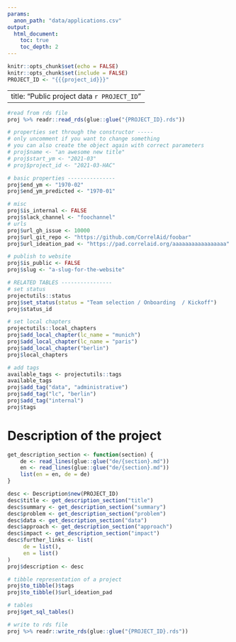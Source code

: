```yaml
---
params:
  anon_path: "data/applications.csv" 
output: 
  html_document:
    toc: true
    toc_depth: 2
---
```


```r
knitr::opts_chunk$set(echo = FALSE)
knitr::opts_chunk$set(include = FALSE)
PROJECT_ID <- "{{{project_id}}}"
```

---
title: "Public project data `r PROJECT_ID`"
---

```r
#read from rds file
proj %>% readr::read_rds(glue::glue("{PROJECT_ID}.rds"))
```

```r
# properties set through the constructor -----
# only uncomment if you want to change something
# you can also create the object again with correct parameters
# proj$name <- "an awesome new title" 
# proj$start_ym <- "2021-03"
# proj$project_id <- "2021-03-HAC"

# basic properties ---------------
proj$end_ym <- "1970-02"
proj$end_ym_predicted <- "1970-01"

# misc
proj$is_internal <- FALSE
proj$slack_channel <- "foochannel"
# urls
proj$url_gh_issue <- 10000
proj$url_git_repo <- "https://github.com/CorrelAid/foobar"
proj$url_ideation_pad <- "https://pad.correlaid.org/aaaaaaaaaaaaaaaaa"

# publish to website
proj$is_public <- FALSE
proj$slug <- "a-slug-for-the-website"

# RELATED TABLES ----------------
# set status
projectutils::status
proj$set_status(status = "Team selection / Onboarding  / Kickoff")
proj$status_id

# set local chapters
projectutils::local_chapters
proj$add_local_chapter(lc_name = "munich")
proj$add_local_chapter(lc_name = "paris")
proj$add_local_chapter("berlin")
proj$local_chapters

# add tags
available_tags <- projectutils::tags
available_tags
proj$add_tag("data", "administrative")
proj$add_tag("lc", "berlin")
proj$add_tag("internal")
proj$tags
```


# Description of the project 

```r
get_description_section <- function(section) {
    de <- read_lines(glue::glue("de/{section}.md"))
    en <- read_lines(glue::glue("de/{section}.md"))
    list(en = en, de = de)
}

desc <- Description$new(PROJECT_ID)
desc$title <- get_description_section("title")
desc$summary <- get_description_section("summary")
desc$problem <- get_description_section("problem")
desc$data <- get_description_section("data")
desc$approach <- get_description_section("approach")
desc$impact <- get_description_section("impact")
desc$further_links <- list(
     de = list(),
     en = list()
)
proj$description <- desc

```

```r
# tibble representation of a project
proj$to_tibble()$tags
proj$to_tibble()$url_ideation_pad
```

```r
# tables
proj$get_sql_tables()
```


```r
# write to rds file
proj %>% readr::write_rds(glue::glue("{PROJECT_ID}.rds"))
```